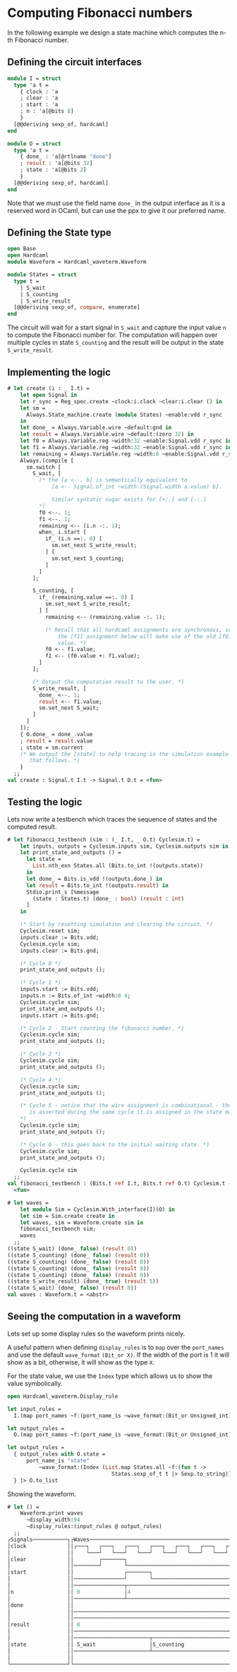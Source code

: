 # Computing Fibonacci numbers

<!--
```ocaml
# Hardcaml.Caller_id.set_mode Disabled
- : unit = ()
```
-->

In the following example we design a state machine which computes the
n-th Fibonacci number.

## Defining the circuit interfaces

```ocaml
module I = struct
  type 'a t =
    { clock : 'a
    ; clear : 'a
    ; start : 'a
    ; n : 'a[@bits 8]
    }
  [@@deriving sexp_of, hardcaml]
end

module O = struct
  type 'a t =
    { done_ : 'a[@rtlname "done"]
    ; result : 'a[@bits 32]
    ; state : 'a[@bits 2]
    }
  [@@deriving sexp_of, hardcaml]
end
```

Note that we must use the field name `done_` in the output interface
as it is a reserved word in OCaml, but can use the ppx to give it our
preferred name.


## Defining the State type


```ocaml
open Base
open Hardcaml
module Waveform = Hardcaml_waveterm.Waveform

module States = struct
  type t =
    | S_wait
    | S_counting
    | S_write_result
  [@@deriving sexp_of, compare, enumerate]
end
```

The circuit will wait for a start signal in `S_wait` and capture the
input value `n` to compute the Fibonacci number for. The computation
will happen over multiple cycles in state `S_counting` and the result
will be output in the state `S_write_result`.

## Implementing the logic

```ocaml
# let create (i : _ I.t) =
    let open Signal in
    let r_sync = Reg_spec.create ~clock:i.clock ~clear:i.clear () in
    let sm =
      Always.State_machine.create (module States) ~enable:vdd r_sync
    in
    let done_ = Always.Variable.wire ~default:gnd in
    let result = Always.Variable.wire ~default:(zero 32) in
    let f0 = Always.Variable.reg ~width:32 ~enable:Signal.vdd r_sync in
    let f1 = Always.Variable.reg ~width:32 ~enable:Signal.vdd r_sync in
    let remaining = Always.Variable.reg ~width:8 ~enable:Signal.vdd r_sync in
    Always.(compile [
      sm.switch [
        S_wait, [
          (* the [a <--. b] is semantically equivalent to
              [a <-- Signal.of_int ~width:(Signal.width a.value) b].

              Similar syntatic sugar exists for [+:.] and [-:.]
          *)
          f0 <--. 1;
          f1 <--. 1;
          remaining <-- (i.n -:. 1);
          when_ i.start [
            if_ (i.n ==:. 0) [
              sm.set_next S_write_result;
            ] [
              sm.set_next S_counting;
            ]
          ]
        ];

        S_counting, [
          if_ (remaining.value ==:. 0) [
            sm.set_next S_write_result;
          ] [
            remaining <-- (remaining.value -:. 1);

            (* Recall that all hardcaml assignments are synchronous, so
                the [f1] assignment below will make use of the old [f0]
                value. *)
            f0 <-- f1.value;
            f1 <-- (f0.value +: f1.value);
          ]
        ];

        (* Output the computation result to the user. *)
        S_write_result, [
          done_ <--. 1;
          result <-- f1.value;
          sm.set_next S_wait;
        ]
      ]
    ]);
    { O.done_ = done_.value
    ; result = result.value
    ; state = sm.current
    (* We output the [state] to help tracing in the simulation example
       that follows. *)
    }
  ;;
val create : Signal.t I.t -> Signal.t O.t = <fun>
```

## Testing the logic

Lets now write a testbench which traces the sequence of states and the computed result.

```ocaml
# let fibonacci_testbench (sim : (_ I.t, _ O.t) Cyclesim.t) =
    let inputs, outputs = Cyclesim.inputs sim, Cyclesim.outputs sim in
    let print_state_and_outputs () =
      let state =
        List.nth_exn States.all (Bits.to_int !(outputs.state))
      in
      let done_ = Bits.is_vdd !(outputs.done_) in
      let result = Bits.to_int !(outputs.result) in
      Stdio.print_s [%message
        (state : States.t) (done_ : bool) (result : int)
      ]
    in

    (* Start by resetting simulation and clearing the circuit. *)
    Cyclesim.reset sim;
    inputs.clear := Bits.vdd;
    Cyclesim.cycle sim;
    inputs.clear := Bits.gnd;

    (* Cycle 0 *)
    print_state_and_outputs ();

    (* Cycle 1 *)
    inputs.start := Bits.vdd;
    inputs.n := Bits.of_int ~width:8 4;
    Cyclesim.cycle sim;
    print_state_and_outputs ();
    inputs.start := Bits.gnd;

    (* Cycle 2 - Start counting the fibonacci number. *)
    Cyclesim.cycle sim;
    print_state_and_outputs ();

    (* Cycle 3 *)
    Cyclesim.cycle sim;
    print_state_and_outputs ();

    (* Cycle 4 *)
    Cyclesim.cycle sim;
    print_state_and_outputs ();

    (* Cycle 5 - notice that the wire assignment is combinational - the [done] signal
       is asserted during the same cycle it is assigned in the state machine.
    *)
    Cyclesim.cycle sim;
    print_state_and_outputs ();

    (* Cycle 6 - this goes back to the initial waiting state. *)
    Cyclesim.cycle sim;
    print_state_and_outputs ();

    Cyclesim.cycle sim
  ;;
val fibonacci_testbench : (Bits.t ref I.t, Bits.t ref O.t) Cyclesim.t -> unit =
  <fun>

# let waves =
    let module Sim = Cyclesim.With_interface(I)(O) in
    let sim = Sim.create create in
    let waves, sim = Waveform.create sim in
    fibonacci_testbench sim;
    waves
  ;;
((state S_wait) (done_ false) (result 0))
((state S_counting) (done_ false) (result 0))
((state S_counting) (done_ false) (result 0))
((state S_counting) (done_ false) (result 0))
((state S_counting) (done_ false) (result 0))
((state S_write_result) (done_ true) (result 5))
((state S_wait) (done_ false) (result 0))
val waves : Waveform.t = <abstr>
```

## Seeing the computation in a waveform

Lets set up some display rules so the waveform prints nicely.

A useful pattern when defining `display_rules` is to `map` over the
`port_names` and use the default `wave_format` `(Bit_or X)`. If the
width of the port is 1 it will show as a bit, otherwise, it will show
as the type `X`.

For the state value, we use the `Index` type which allows us to show
the value symbolically.

```ocaml
open Hardcaml_waveterm.Display_rule

let input_rules =
  I.(map port_names ~f:(port_name_is ~wave_format:(Bit_or Unsigned_int)) |> to_list)

let output_rules =
  O.(map port_names ~f:(port_name_is ~wave_format:(Bit_or Unsigned_int)))

let output_rules =
  { output_rules with O.state =
      port_name_is "state"
          ~wave_format:(Index (List.map States.all ~f:(fun t ->
                                 States.sexp_of_t t |> Sexp.to_string)))
  } |> O.to_list
```

Showing the waveform.

```ocaml
# let () =
    Waveform.print waves
      ~display_width:94
      ~display_rules:(input_rules @ output_rules)
  ;;
┌Signals───────────┐┌Waves───────────────────────────────────────────────────────────────────┐
│clock             ││┌───┐   ┌───┐   ┌───┐   ┌───┐   ┌───┐   ┌───┐   ┌───┐   ┌───┐   ┌───┐   │
│                  ││    └───┘   └───┘   └───┘   └───┘   └───┘   └───┘   └───┘   └───┘   └───│
│clear             ││        ┌───────┐                                                       │
│                  ││────────┘       └───────────────────────────────────────────────────────│
│start             ││                ┌───────┐                                               │
│                  ││────────────────┘       └───────────────────────────────────────────────│
│                  ││────────────────┬───────────────────────────────────────────────────────│
│n                 ││ 0              │4                                                      │
│                  ││────────────────┴───────────────────────────────────────────────────────│
│done              ││                                                        ┌───────┐       │
│                  ││────────────────────────────────────────────────────────┘       └───────│
│                  ││────────────────────────────────────────────────────────┬───────┬───────│
│result            ││ 0                                                      │5      │0      │
│                  ││────────────────────────────────────────────────────────┴───────┴───────│
│                  ││────────────────────────┬───────────────────────────────┬───────┬───────│
│state             ││ S_wait                 │S_counting                     │S_writ.│S_wait │
│                  ││────────────────────────┴───────────────────────────────┴───────┴───────│
│                  ││                                                                        │
└──────────────────┘└────────────────────────────────────────────────────────────────────────┘
```

